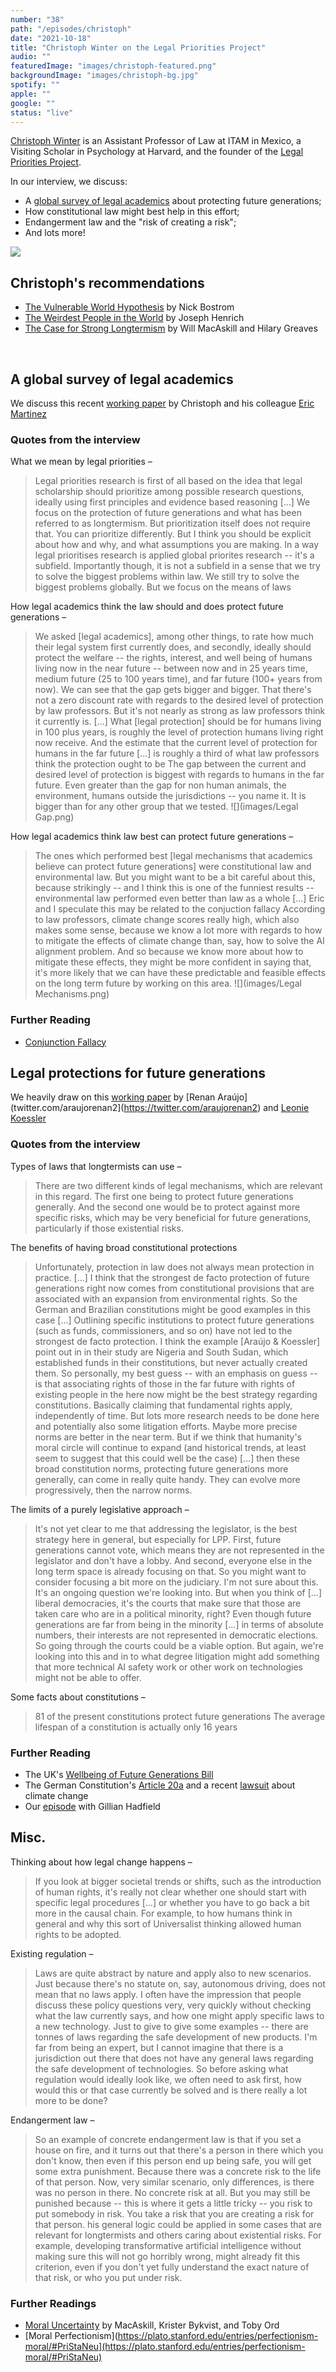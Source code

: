 ```yaml
---
number: "38"
path: "/episodes/christoph"
date: "2021-10-18"
title: "Christoph Winter on the Legal Priorities Project"
audio: ""
featuredImage: "images/christoph-featured.png"
backgroundImage: "images/christoph-bg.jpg"
spotify: ""
apple: ""
google: ""
status: "live"
---
```


[Christoph Winter](https://www.christophwinter.net/) is an Assistant Professor of Law at ITAM in Mexico, a Visiting Scholar in Psychology at Harvard, and the founder of the [Legal Priorities Project](http://legalpriorities.org/).

 In our interview, we discuss:
 -   A [global survey of legal academics](https://www.legalpriorities.org/research/protecting-future-generations.html) about protecting future generations;
-   How constitutional law might best help in this effort;
-   Endangerment law and the "risk of creating a risk";
-   And lots more!

<div class="episode-image_variable max-600">

![](images/christoph.jpg)

</div>

## Christoph's recommendations

- [The Vulnerable World Hypothesis](https://www.nickbostrom.com/papers/vulnerable.pdf) by Nick Bostrom
- [The Weirdest People in the World](https://www.goodreads.com/en/book/show/51710349) by Joseph Henrich
- [The Case for Strong Longtermism](https://globalprioritiesinstitute.org/hilary-greaves-william-macaskill-the-case-for-strong-longtermism-2/) by Will MacAskill and Hilary Greaves

<div className="bookshelf" > <Book url="https://www.nickbostrom.com/papers/vulnerable.pdf" image="book-christoph-1" spineColor="#06070c"/> <Book url="https://www.goodreads.com/en/book/show/51710349" image="book-christoph-2" spineColor="#cb542a"/> <Book url="https://globalprioritiesinstitute.org/hilary-greaves-william-macaskill-the-case-for-strong-longtermism-2/" image="book-christoph-3" spineColor="#232b40"/> </div><br/>

## A global survey of legal academics
We discuss this recent [working paper](https://www.legalpriorities.org/research/protecting-future-generations.html) by Christoph and his colleague [Eric Martinez](https://www.linkedin.com/in/eric-grimani)

### Quotes from the interview

What we mean by legal priorities –
> Legal priorities research is first of all based on the idea that legal scholarship should prioritize among possible research questions, ideally using first principles and evidence based reasoning [...] We focus on the protection of future generations and what has been referred to as longtermism. But prioritization itself does not require that. You can prioritize differently. But I think you should be explicit about how and why, and what assumptions you are making.
> In a way legal prioritises research is applied global priorites research -- it's a subfield. Importantly though, it is not a subfield in a sense that we try to solve the biggest problems within law. We still try to solve the biggest problems globally. But we focus on the means of laws

How legal academics think the law should and does protect future generations –
> We asked [legal academics], among other things, to rate how much their legal system first currently does, and secondly, ideally should protect the welfare -- the rights, interest, and well being of humans living now in the near future -- between now and in 25 years time, medium future (25 to 100 years time), and far future (100+ years from now).
> We can see that the gap gets bigger and bigger. That there's not a zero discount rate with regards to the desired level of protection by law professors. But it's not nearly as strong as law professors think it currently is. [...] What [legal protection] should be for humans living in 100 plus years, is roughly the level of protection humans living right now receive. And the estimate that the current level of protection for humans in the far future [...] is roughly a third of what law professors think the protection ought to be
> The gap between the current and desired level of protection is biggest with regards to humans in the far future. Even greater than the gap for non human animals, the environment, humans outside the jurisdictions -- you name it. It is bigger than for any other group that we tested.
![](images/Legal Gap.png)

How legal academics think law best can protect future generations –
> The ones which performed best [legal mechanisms that academics believe can protect future generations] were constitutional law and environmental law. But you might want to be a bit careful about this, because strikingly -- and I think this is one of the funniest results -- environmental law performed even better than law as a whole [...] Eric and I speculate this may be related to the conjuction fallacy
> According to law professors, climate change scores really high, which also makes some sense, because we know a lot more with regards to how to mitigate the effects of climate change than, say, how to solve the AI alignment problem. And so because we know more about how to mitigate these effects, they might be more confident in saying that, it's more likely that we can have these predictable and feasible effects on the long term future by working on this area.
![](images/Legal Mechanisms.png)

### Further Reading
- [Conjunction Fallacy](https://en.wikipedia.org/wiki/Conjunction_fallacy)

## Legal protections for future generations
We heavily draw on this [working paper](https://papers.ssrn.com/sol3/papers.cfm?abstract_id=3933683) by [Renan Araújo](twitter.com/araujorenan2](https://twitter.com/araujorenan2) and [Leonie Koessler](https://papers.ssrn.com/sol3/cf_dev/AbsByAuth.cfm?per_id=4849501)

### Quotes from the interview
Types of laws that longtermists can use –
> There are two different kinds of legal mechanisms, which are relevant in this regard. The first one being to protect future generations generally. And the second one would be to protect against more specific risks, which may be very beneficial for future generations, particularly if those existential risks. 

The benefits of having broad constitutional protections
> Unfortunately, protection in law does not always mean protection in practice. [...] I think that the strongest de facto protection of future generations right now comes from constitutional provisions that are associated with an expansion from environmental rights. So the German and Brazilian constitutions might be good examples in this case [...] Outlining specific institutions to protect future generations (such as funds, commissioners, and so on) have not led to the strongest de facto protection. I think the example [Araújo & Koessler] point out in in their study are Nigeria and South Sudan, which established funds in their constitutions, but never actually created them. So personally, my best guess -- with an emphasis on guess -- is that associating rights of those in the far future with rights of existing people in the here now might be the best strategy regarding constitutions. Basically claiming that fundamental rights apply, independently of time. But lots more research needs to be done here and potentially also some litigation efforts.
>  Maybe more precise norms are better in the near term. But if we think that humanity's moral circle will continue to expand (and historical trends, at least seem to suggest that this could well be the case) [...] then these broad constitution norms, protecting future generations more generally, can come in really quite handy. They can evolve more progressively, then the narrow norms.

The limits of a purely legislative approach –
> It's not yet clear to me that addressing the legislator, is the best strategy here in general, but especially for LPP. First, future generations cannot vote, which means they are not represented in the legislator and don't have a lobby. And second, everyone else in the long term space is already focusing on that. So you might want to consider focusing a bit more on the judiciary. I'm not sure about this. It's an ongoing question we're looking into. But when you think of [...] liberal democracies, it's the courts that make sure that those are taken care who are in a political minority, right? Even though future generations are far from being in the minority [...] in terms of absolute numbers, their interests are not represented in democratic elections. So going through the courts could be a viable option. But again, we're looking into this and in to what degree litigation might add something that more technical AI safety work or other work on technologies might not be able to offer.

Some facts about constitutions –
> 81 of the present constitutions protect future generations
> The average lifespan of a constitution is actually only 16 years

### Further Reading
- The UK's [Wellbeing of Future Generations Bill](https://lordslibrary.parliament.uk/wellbeing-of-future-generations-bill-hl/)
- The German Constitution's [Article 20a](https://www.gesetze-im-internet.de/englisch_gg/englisch_gg.html) and a recent [lawsuit](https://www.politico.eu/article/germany-climate-change-law-court-rules-partly-unconstitutional/) about climate change
- Our [episode](https://hearthisidea.com/episodes/gillian) with Gillian Hadfield

## Misc.
Thinking about how legal change happens –
> If you look at bigger societal trends or shifts, such as the introduction of human rights, it's really not clear whether one should start with specific legal procedures [...] or whether you have to go back a bit more in the causal chain. For example, to how humans think in general and why this sort of Universalist thinking allowed human rights to be adopted.

Existing regulation –
> Laws are quite abstract by nature and apply also to new scenarios. Just because there's no statute on, say, autonomous driving, does not mean that no laws apply. I often have the impression that people discuss these policy questions very, very quickly without checking what the law currently says, and how one might apply specific laws to a new technology. 
> Just to give to give some examples -- there are tonnes of laws regarding the safe development of new products. I'm far from being an expert, but I cannot imagine that there is a jurisdiction out there that does not have any general laws regarding the safe development of technologies. So before asking what regulation would ideally look like, we often need to ask first, how would this or that case currently be solved and is there really a lot more to be done?

Endangerment law –
> So an example of concrete endangerment law is that if you set a house on fire, and it turns out that there's a person in there which you don't know, then even if this person end up being safe, you will get some extra punishment. Because there was a concrete risk to the life of that person. Now, very similar scenario, only differences, is there was no person in there. No concrete risk at all. But you may still be punished because -- this is where it gets a little tricky -- you risk to put somebody in risk. You take a risk that you are creating a risk for that person.
> his general logic could be applied in some cases that are relevant for longtermists and others caring about existential risks. For example, developing transformative artificial intelligence without making sure this will not go horribly wrong, might already fit this criterion, even if you don't yet fully understand the exact nature of that risk, or who you put under risk.

### Further Readings
- [Moral Uncertainty](https://www.moraluncertainty.com/) by MacAskill, Krister Bykvist, and Toby Ord
- [Moral Perfectionism](https://plato.stanford.edu/entries/perfectionism-moral/#PriStaNeu](https://plato.stanford.edu/entries/perfectionism-moral/#PriStaNeu)
